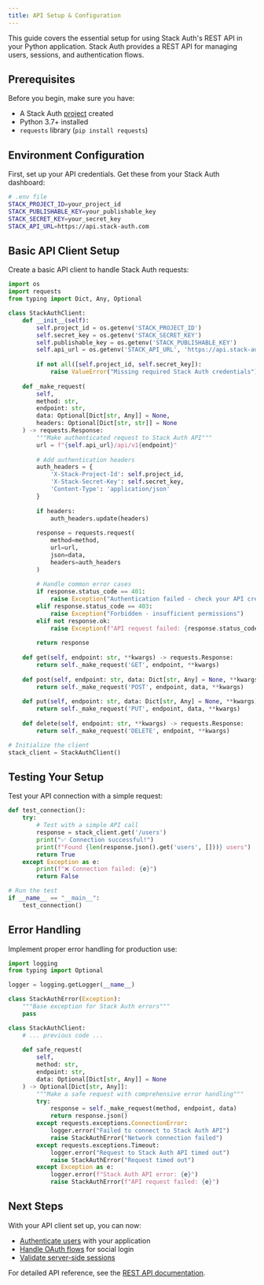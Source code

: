 ```yaml
---
title: API Setup & Configuration
---
```


This guide covers the essential setup for using Stack Auth's REST API in your Python application. Stack Auth provides a REST API for managing users, sessions, and authentication flows.

## Prerequisites

Before you begin, make sure you have:
- A Stack Auth [project](https://app.stack-auth.com/projects) created
- Python 3.7+ installed
- `requests` library (`pip install requests`)

## Environment Configuration

First, set up your API credentials. Get these from your Stack Auth dashboard:

```bash
# .env file
STACK_PROJECT_ID=your_project_id
STACK_PUBLISHABLE_KEY=your_publishable_key
STACK_SECRET_KEY=your_secret_key
STACK_API_URL=https://api.stack-auth.com
```

## Basic API Client Setup

Create a basic API client to handle Stack Auth requests:

```python
import os
import requests
from typing import Dict, Any, Optional

class StackAuthClient:
    def __init__(self):
        self.project_id = os.getenv('STACK_PROJECT_ID')
        self.secret_key = os.getenv('STACK_SECRET_KEY')
        self.publishable_key = os.getenv('STACK_PUBLISHABLE_KEY')
        self.api_url = os.getenv('STACK_API_URL', 'https://api.stack-auth.com')
        
        if not all([self.project_id, self.secret_key]):
            raise ValueError("Missing required Stack Auth credentials")
    
    def _make_request(
        self, 
        method: str, 
        endpoint: str, 
        data: Optional[Dict[str, Any]] = None,
        headers: Optional[Dict[str, str]] = None
    ) -> requests.Response:
        """Make authenticated request to Stack Auth API"""
        url = f"{self.api_url}/api/v1{endpoint}"
        
        # Add authentication headers
        auth_headers = {
            'X-Stack-Project-Id': self.project_id,
            'X-Stack-Secret-Key': self.secret_key,
            'Content-Type': 'application/json'
        }
        
        if headers:
            auth_headers.update(headers)
        
        response = requests.request(
            method=method,
            url=url,
            json=data,
            headers=auth_headers
        )
        
        # Handle common error cases
        if response.status_code == 401:
            raise Exception("Authentication failed - check your API credentials")
        elif response.status_code == 403:
            raise Exception("Forbidden - insufficient permissions")
        elif not response.ok:
            raise Exception(f"API request failed: {response.status_code} - {response.text}")
        
        return response
    
    def get(self, endpoint: str, **kwargs) -> requests.Response:
        return self._make_request('GET', endpoint, **kwargs)
    
    def post(self, endpoint: str, data: Dict[str, Any] = None, **kwargs) -> requests.Response:
        return self._make_request('POST', endpoint, data, **kwargs)
    
    def put(self, endpoint: str, data: Dict[str, Any] = None, **kwargs) -> requests.Response:
        return self._make_request('PUT', endpoint, data, **kwargs)
    
    def delete(self, endpoint: str, **kwargs) -> requests.Response:
        return self._make_request('DELETE', endpoint, **kwargs)

# Initialize the client
stack_client = StackAuthClient()
```

## Testing Your Setup

Test your API connection with a simple request:

```python
def test_connection():
    try:
        # Test with a simple API call
        response = stack_client.get('/users')
        print("✅ Connection successful!")
        print(f"Found {len(response.json().get('users', []))} users")
        return True
    except Exception as e:
        print(f"❌ Connection failed: {e}")
        return False

# Run the test
if __name__ == "__main__":
    test_connection()
```

## Error Handling

Implement proper error handling for production use:

```python
import logging
from typing import Optional

logger = logging.getLogger(__name__)

class StackAuthError(Exception):
    """Base exception for Stack Auth errors"""
    pass

class StackAuthClient:
    # ... previous code ...
    
    def safe_request(
        self, 
        method: str, 
        endpoint: str, 
        data: Optional[Dict[str, Any]] = None
    ) -> Optional[Dict[str, Any]]:
        """Make a safe request with comprehensive error handling"""
        try:
            response = self._make_request(method, endpoint, data)
            return response.json()
        except requests.exceptions.ConnectionError:
            logger.error("Failed to connect to Stack Auth API")
            raise StackAuthError("Network connection failed")
        except requests.exceptions.Timeout:
            logger.error("Request to Stack Auth API timed out")
            raise StackAuthError("Request timed out")
        except Exception as e:
            logger.error(f"Stack Auth API error: {e}")
            raise StackAuthError(f"API request failed: {e}")
```

## Next Steps

With your API client set up, you can now:

- [Authenticate users](./user-sessions) with your application
- [Handle OAuth flows](./oauth-flows) for social login
- [Validate server-side sessions](./server-validation)

For detailed API reference, see the [REST API documentation](/api/overview). 
